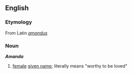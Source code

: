 ==English==
===Etymology===
From Latin ''[[amandus]]''

===Noun===
'''''Amanda'''''
# [[female]] [[given name]]; literally means "worthy to be loved"